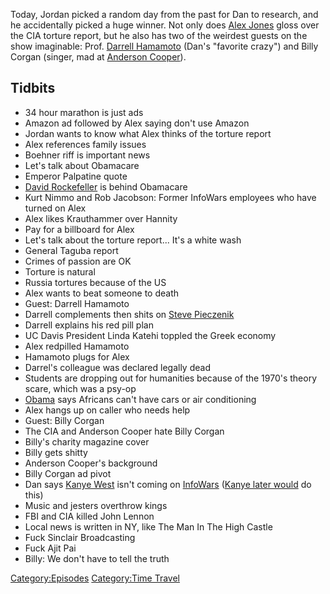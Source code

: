 {{DEFAULTSORT:
    #_EPISODE_0107:December 12, 2014
}}{{Episode
    | title           = December 12, 2014
    | caption         = Listen to this episode on [https://knowledgefight.libsyn.com/knowledge-fight-dec-12-2014 Libsyn] [https://open.spotify.com/episode/54XyWglru69DitHjt9S2wS Spotify], Read the [[Transcript/107: December 12, 2014|Unofficial Transcript]]
    | episodeNumber   = 107
    | length          = 01:58:45
    | airDate         = November 29, 2017
    | coverageDate    = December 12, 2014
    | episodeType     = [[:Category:Time Travel|Time Travel]]
    | appearance      = [[John Boehner]], [[David Rockefeller]], [[Kurt Nimmo]], [[Rob Jacobson]], [[Charles Krauthammer]], [[Sean Hannity]], [[General Antonio Taguba]], [[Darrell Hamamoto]], [[Steve Pieczenik]], [[Linda Katehi]], [[Darrell Hamamoto]], [[Billy Corgan]], [[Anderson Cooper]], [[John Lennon]], [[Ajit Pai]]
    | oocDrop         = I make mistakes
    | previousEpisode = [[106: Drunk Special Report]]
    | nextEpisode     = [[108: November 30, 2017]]
}}

{{Stub}}

Today, Jordan picked a random day from the past for Dan to research, and he accidentally picked a huge winner. Not only does [[Alex Jones]] gloss over the CIA torture report, but he also has two of the weirdest guests on the show imaginable: Prof. [[Darrell Hamamoto]] (Dan's "favorite crazy") and Billy Corgan (singer, mad at [[Anderson Cooper]]).

==Tidbits==

*34 hour marathon is just ads
*Amazon ad followed by Alex saying don't use Amazon
*Jordan wants to know what Alex thinks of the torture report
*Alex references family issues
*Boehner riff is important news
*Let's talk about Obamacare
*Emperor Palpatine quote
*[[David Rockefeller]] is behind Obamacare
*Kurt Nimmo and Rob Jacobson: Former InfoWars employees who have turned on Alex
*Alex likes Krauthammer over Hannity
*Pay for a billboard for Alex
*Let's talk about the torture report... It's a white wash
*General Taguba report
*Crimes of passion are OK
*Torture is natural
*Russia tortures because of the US
*Alex wants to beat someone to death
*Guest: Darrell Hamamoto
*Darrell complements then shits on [[Steve Pieczenik]]
*Darrell explains his red pill plan
*UC Davis President Linda Katehi toppled the Greek economy
*Alex redpilled Hamamoto
*Hamamoto plugs for Alex
*Darrel's colleague was declared legally dead
*Students are dropping out for humanities because of the 1970's theory scare, which was a psy-op
*[[Barack Obama|Obama]] says Africans can't have cars or air conditioning
*Alex hangs up on caller who needs help
*Guest: Billy Corgan
*The CIA and Anderson Cooper hate Billy Corgan
*Billy's charity magazine cover
*Billy gets shitty
*Anderson Cooper's background
*Billy Corgan ad pivot
*Dan says [[Kanye West]] isn't coming on [[InfoWars]] ([[753: December 1, 2022|Kanye later would]] do this)
*Music and jesters overthrow kings
*FBI and CIA killed John Lennon
*Local news is written in NY, like The Man In The High Castle
*Fuck Sinclair Broadcasting
*Fuck Ajit Pai
*Billy: We don't have to tell the truth

[[Category:Episodes]]
[[Category:Time Travel]]
